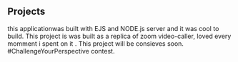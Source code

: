 ## Projects

<ProjectCard title="simple TO-DO application built with ejs and node.js" link="https://www.behance.net/gallery/58937147/Freiheit" bg="linear-gradient(to right, #D4145A 0%, #FBB03B 100%)">
this applicationwas built with EJS and NODE.js server and it was cool to build.
</ProjectCard>

<ProjectCard title="video chat app built with react.js" link="https://www.behance.net/gallery/58937147/Freiheit" bg="linear-gradient(to right, #D4145A 0%, #FBB03B 100%)">
This project is was built as a replica of zoom video-caller, loved every momment i spent on it .
</ProjectCard>

<ProjectCard title="coming soon" link="https://www.behance.net/gallery/58937147/Freiheit" bg="linear-gradient(to right, #D4145A 0%, #FBB03B 100%)">
This project will be consieves soon.
</ProjectCard>

<ProjectCard title="Another one!!" link="https://www.behance.net/gallery/58937147/Freiheit" bg="linear-gradient(to right, #D4145A 0%, #FBB03B 100%)">
 #ChallengeYourPerspective contest.
</ProjectCard>